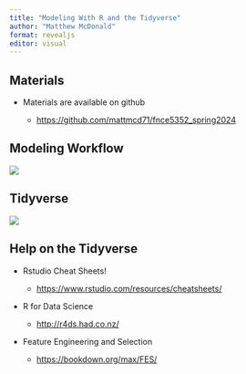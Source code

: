 ```yaml
---
title: "Modeling With R and the Tidyverse"
author: "Matthew McDonald"
format: revealjs
editor: visual
---
```


## Materials

-   Materials are available on github

    -   <https://github.com/mattmcd71/fnce5352_spring2024>

## Modeling Workflow

![](img/model-workflow.png)

## Tidyverse

![](img/tidyverse.png)

## Help on the Tidyverse

-   Rstudio Cheat Sheets!

    -   <https://www.rstudio.com/resources/cheatsheets/>

-   R for Data Science

    -   <http://r4ds.had.co.nz/>

-   Feature Engineering and Selection

    -   <https://bookdown.org/max/FES/>
